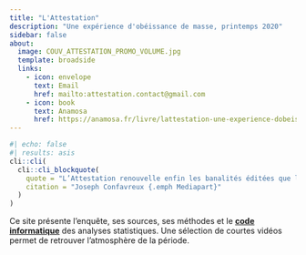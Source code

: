 ```yaml
---
title: "L'Attestation"
description: "Une expérience d'obéissance de masse, printemps 2020"
sidebar: false
about:
  image: COUV_ATTESTATION_PROMO_VOLUME.jpg
  template: broadside
  links:
    - icon: envelope
      text: Email
      href: mailto:attestation.contact@gmail.com
    - icon: book
      text: Anamosa
      href: https://anamosa.fr/livre/lattestation-une-experience-dobeissance-de-masse-printemps-2020/
---
```


```r
#| echo: false
#| results: asis
cli::cli(
  cli::cli_blockquote(
    quote = "L’Attestation renouvelle enfin les banalités éditées que l’on a pu lire sur le confinement.",
    citation = "Joseph Confavreux {.emph Mediapart}"
  )
)
```


Ce site présente l'enquête, ses sources, ses méthodes et le [**code informatique**](https://l-attestation.github.io/exercices.html) des analyses statistiques. Une sélection de courtes vidéos permet de retrouver l'atmosphère de la période.
